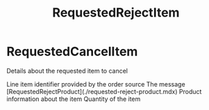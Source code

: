 ﻿---
title: RequestedRejectItem
description: The properties associated with a RequestedRejectItem
---

RequestedCancelItem
===============================================
Details about the requested item to cancel

<Reference>
  <Field name="line_item_id" type="string" nullable={false}>
    <Description>
      Line item identifier provided by the order source
    </Description>
  </Field>
  <Field name="message" type="string" nullable={true}>
    <Description>
      The message
    </Description>
  </Field>
  <Field name="product" nullable={true}>
    <Type>
      [RequestedRejectProduct](./requested-reject-product.mdx)
    </Type>
    <Description>
      Product information about the item
    </Description>
  </Field>
  <Field name="quantity" type="number" nullable={false}>
    <Description>
      Quantity of the item
    </Description>
  </Field>
</Reference>
